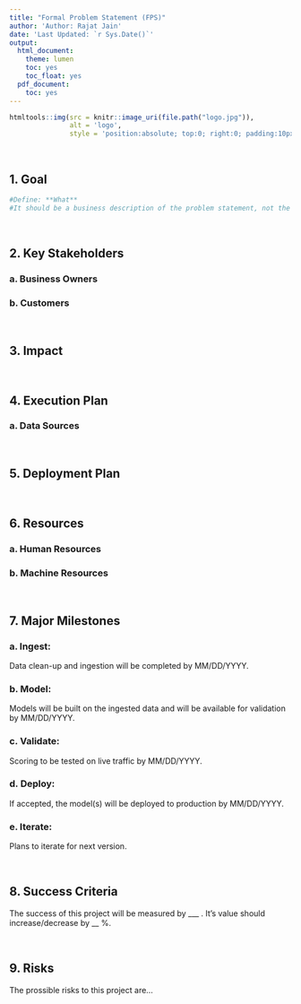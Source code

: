 ```yaml
---
title: "Formal Problem Statement (FPS)"
author: 'Author: Rajat Jain'
date: 'Last Updated: `r Sys.Date()`'
output:
  html_document:
    theme: lumen
    toc: yes
    toc_float: yes
  pdf_document:
    toc: yes
---
```


```r
htmltools::img(src = knitr::image_uri(file.path("logo.jpg")), 
               alt = 'logo', 
               style = 'position:absolute; top:0; right:0; padding:10px;')
```

&nbsp;

## 1. Goal
```r
#Define: **What**
#It should be a business description of the problem statement, not the technical aspects describing the model.
```

&nbsp;

## 2. Key Stakeholders
<!-- Define: **Who** -->
### a. Business Owners
<!-- "Business Owners" are the key stakeholders requesting the solution of the problem. -->
### b. Customers
<!-- "Customers / Consumers" are the people who will consume the solution.
*Note*: It is often possible that the Business Owners and Customers are the same set of people.
-->

&nbsp;

## 3. Impact
<!-- Define: **Why**
Quantify the importance and impact of this project. What happens if we do not do it.
Have both measurable and indirect impacts listed.
-->

&nbsp;

## 4. Execution Plan
<!-- Define: **How**
Remember, only define "how", not implement it. Do NOT discuss implementation details like the type of models which will be used in the solution.
-->
### a. Data Sources
<!-- If it known where the data will come from, mention it. Remember, do not write the details of how the data will be cleaned up and/or processed. Just list the high level sources and nature of data -->

&nbsp;

## 5. Deployment Plan
<!-- Define: **How and Where**
Discuss how the models built will be deployed and where. What will be the process to test/update the models?
-->

&nbsp;

## 6. Resources
<!-- It may make sense to estimate the amount of resources this project will require. If the project requires any specialized environment or hardware to be deployed and run, mention it.
-->
### a. Human Resources
### b. Machine Resources

&nbsp;

## 7. Major Milestones
<!-- Define: **When**
Define an ETA for each of the below mentioned stages of the project lifecycle.
-->
### a. **Ingest**:
Data clean-up and ingestion will be completed by MM/DD/YYYY.

### b. **Model**:
Models will be built on the ingested data and will be available for validation by MM/DD/YYYY.

### c. **Validate**:
Scoring to be tested on live traffic by MM/DD/YYYY.

### d. **Deploy**:
If accepted, the model(s) will be deployed to production by MM/DD/YYYY.

### e. **Iterate**:
Plans to iterate for next version.

&nbsp;

## 8. Success Criteria
<!-- Define: Measurement
The business measurement. For example, CTR should increase by X%.
-->
The success of this project will be measured by ___ . It's value should increase/decrease by __ %.

&nbsp;

## 9. Risks
<!-- Define: Possibilities when things go unexpectedly
-->
The prossible risks to this project are...
<!-- Risk mitigation plan, if any. -->